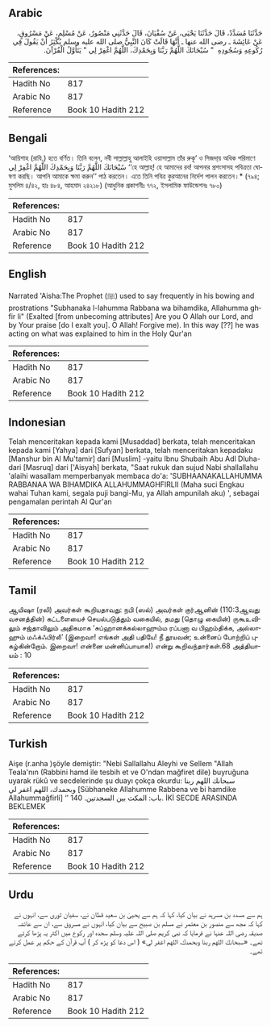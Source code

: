 ## Arabic


<div dir="rtl" lang="ar" style={{fontSize:'larger',backgroundColor:'#f8f9fa',padding:20}}>
حَدَّثَنَا مُسَدَّدٌ، قَالَ حَدَّثَنَا يَحْيَى، عَنْ سُفْيَانَ، قَالَ حَدَّثَنِي مَنْصُورٌ، عَنْ مُسْلِمٍ، عَنْ مَسْرُوقٍ، عَنْ عَائِشَةَ ـ رضى الله عنها ـ أَنَّهَا قَالَتْ كَانَ النَّبِيُّ صلى الله عليه وسلم يُكْثِرُ أَنْ يَقُولَ فِي رُكُوعِهِ وَسُجُودِهِ ‏ "‏ سُبْحَانَكَ اللَّهُمَّ رَبَّنَا وَبِحَمْدِكَ، اللَّهُمَّ اغْفِرْ لِي ‏"‏ يَتَأَوَّلُ الْقُرْآنَ‏.‏
</div>
<div style={{backgroundColor:'#f8f9fa',padding:20, marginBottom: 10}}><table> <thead> <tr> <th>References:</th> <th></th> </tr> </thead> <tbody><tr><td>Hadith No</td><td>817</td></tr><tr><td>Arabic No</td><td>817</td></tr><tr><td>Reference</td><td>Book 10 Hadith 212</td></tr></tbody></table></div>

## Bengali


<div dir="ltr" lang="bn" style={{fontSize:'larger',backgroundColor:'#f8f9fa',padding:20}}>
‘আয়িশাহ (রাযি.) হতে বর্ণিত। তিনি বলেন, নবী সাল্লাল্লাহু আলাইহি ওয়াসাল্লাম তাঁর রুকূ‘ ও সিজদা্য় অধিক পরিমাণে سُبْحَانَكَ اللَّهُمَّ رَبَّنَا وَبِحَمْدِكَ اللَّهُمَّ اغْفِرْ لِي ‘‘হে আল্লাহ্! হে আমাদের রব! আপনার প্রশংসাসহ পবিত্রতা ঘোষণা করছি। আপনি আমাকে ক্ষমা করুন’’ পাঠ করতেন। এতে তিনি পবিত্র কুরআনের নির্দেশ পালন করতেন।* (৭৯৪; মুসলিম ৪/৪২, হাঃ ৪৮৪, আহমাদ ২৪২১৮) (আধুনিক প্রকাশনীঃ ৭৭২, ইসলামিক ফাউন্ডেশনঃ ৭৮০)
</div>
<div style={{backgroundColor:'#f8f9fa',padding:20, marginBottom: 10}}><table> <thead> <tr> <th>References:</th> <th></th> </tr> </thead> <tbody><tr><td>Hadith No</td><td>817</td></tr><tr><td>Arabic No</td><td>817</td></tr><tr><td>Reference</td><td>Book 10 Hadith 212</td></tr></tbody></table></div>

## English


<div dir="ltr" lang="en" style={{fontSize:'larger',backgroundColor:'#f8f9fa',padding:20}}>
Narrated 'Aisha:The Prophet (ﷺ) used to say frequently in his bowing and prostrations "Subhanaka l-lahumma Rabbana wa bihamdika, Allahumma ghfir li" (Exalted [from unbecoming attributes] Are you O Allah our Lord, and by Your praise [do I exalt you]. O Allah! Forgive me). In this way [??] he was acting on what was explained to him in the Holy Qur'an
</div>
<div style={{backgroundColor:'#f8f9fa',padding:20, marginBottom: 10}}><table> <thead> <tr> <th>References:</th> <th></th> </tr> </thead> <tbody><tr><td>Hadith No</td><td>817</td></tr><tr><td>Arabic No</td><td>817</td></tr><tr><td>Reference</td><td>Book 10 Hadith 212</td></tr></tbody></table></div>

## Indonesian


<div dir="ltr" lang="id" style={{fontSize:'larger',backgroundColor:'#f8f9fa',padding:20}}>
Telah menceritakan kepada kami [Musaddad] berkata, telah menceritakan kepada kami [Yahya] dari [Sufyan] berkata, telah menceritakan kepadaku [Manshur bin Al Mu'tamir] dari [Muslim] -yaitu Ibnu Shubaih Abu Adl Dluha- dari [Masruq] dari ['Aisyah] berkata, "Saat rukuk dan sujud Nabi shallallahu 'alaihi wasallam memperbanyak membaca do'a: 'SUBHAANAKALLAHUMMA RABBANAA WA BIHAMDIKA ALLAHUMMAGHFIRLII (Maha suci Engkau wahai Tuhan kami, segala puji bangi-Mu, ya Allah ampunilah aku) ', sebagai pengamalan perintah Al Qur'an
</div>
<div style={{backgroundColor:'#f8f9fa',padding:20, marginBottom: 10}}><table> <thead> <tr> <th>References:</th> <th></th> </tr> </thead> <tbody><tr><td>Hadith No</td><td>817</td></tr><tr><td>Arabic No</td><td>817</td></tr><tr><td>Reference</td><td>Book 10 Hadith 212</td></tr></tbody></table></div>

## Tamil


<div dir="ltr" lang="ta" style={{fontSize:'larger',backgroundColor:'#f8f9fa',padding:20}}>
ஆயிஷா (ரலி) அவர்கள் கூறியதாவது: நபி (ஸல்) அவர்கள் குர்ஆனின் (110:3ஆவது வசனத்தின்) கட்டளையைச் செயல்படுத்தும் வகையில், தமது (தொழு கையின்) ருகூஉவிலும் சஜ்தாவிலும் அதிகமாக ‘சுப்ஹானக்கல்லாஹும்ம ரப்பனா வ பிஹம்திக்க, அல்லாஹும் மஃக்ஃபிர்லீ’ (இறைவா! எங்கள் அதி பதியே! நீ தூயவன்; உன்னைப் போற்றிப் புகழ்கின்றோம். இறைவா! என்னை மன்னிப்பாயாக!) என்று கூறிவந்தார்கள்.68 அத்தியாயம் : 10
</div>
<div style={{backgroundColor:'#f8f9fa',padding:20, marginBottom: 10}}><table> <thead> <tr> <th>References:</th> <th></th> </tr> </thead> <tbody><tr><td>Hadith No</td><td>817</td></tr><tr><td>Arabic No</td><td>817</td></tr><tr><td>Reference</td><td>Book 10 Hadith 212</td></tr></tbody></table></div>

## Turkish


<div dir="ltr" lang="tr" style={{fontSize:'larger',backgroundColor:'#f8f9fa',padding:20}}>
Aişe (r.anha )şöyle demiştir: "Nebi Sallallahu Aleyhi ve Sellem "Allah Teala'nın (Rabbini hamd ile tesbih et ve O'ndan mağfiret dile) buyruğuna uyarak rükû ve secdelerinde şu duayı çokça okurdu: سبحانك اللهم ربنا وبحمدك، اللهم اغفر لي [Sübhaneke Allahumme Rabbena ve bi hamdike Allahummağfirli] ‘’ باب: المكث بين السجدتين. 140. İKİ SECDE ARASINDA BEKLEMEK
</div>
<div style={{backgroundColor:'#f8f9fa',padding:20, marginBottom: 10}}><table> <thead> <tr> <th>References:</th> <th></th> </tr> </thead> <tbody><tr><td>Hadith No</td><td>817</td></tr><tr><td>Arabic No</td><td>817</td></tr><tr><td>Reference</td><td>Book 10 Hadith 212</td></tr></tbody></table></div>

## Urdu


<div dir="rtl" lang="ur" style={{fontSize:'larger',backgroundColor:'#f8f9fa',padding:20}}>
ہم سے مسدد بن مسرہد نے بیان کیا، کہا کہ ہم سے یحییٰ بن سعید قطان نے، سفیان ثوری سے، انہوں نے کہا کہ مجھ سے منصور بن معتمر نے مسلم بن صبیح سے بیان کیا، انہوں نے مسروق سے، ان سے عائشہ صدیقہ رضی اللہ عنہا نے فرمایا کہ نبی کریم صلی اللہ علیہ وسلم سجدہ اور رکوع میں اکثر یہ پڑھا کرتے تھے۔ «سبحانك اللهم ربنا وبحمدك،‏‏‏‏ اللهم اغفر لي» ( اس دعا کو پڑھ کر ) آپ قرآن کے حکم پر عمل کرتے تھے۔
</div>
<div style={{backgroundColor:'#f8f9fa',padding:20, marginBottom: 10}}><table> <thead> <tr> <th>References:</th> <th></th> </tr> </thead> <tbody><tr><td>Hadith No</td><td>817</td></tr><tr><td>Arabic No</td><td>817</td></tr><tr><td>Reference</td><td>Book 10 Hadith 212</td></tr></tbody></table></div>